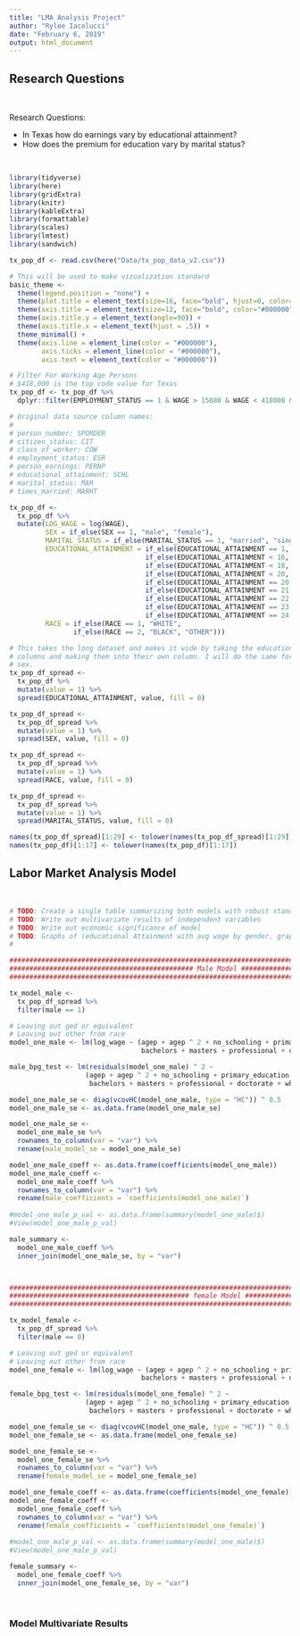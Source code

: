 ```yaml
---
title: "LMA Analysis Project"
author: "Rylee Iacolucci"
date: "February 6, 2019"
output: html_document
---
```


## __Research Questions__

<br>

Research Questions:

* In Texas how do earnings vary by educational attainment?
* How does the premium for education vary by marital status?

<br>


```r
library(tidyverse)
library(here)
library(gridExtra)
library(knitr)
library(kableExtra)
library(formattable)
library(scales)
library(lmtest)
library(sandwich)

tx_pop_df <- read.csv(here("Data/tx_pop_data_v2.csv"))

# This will be used to make vizualization standard
basic_theme <- 
  theme(legend.position = "none") +
  theme(plot.title = element_text(size=16, face="bold", hjust=0, color="#000000")) +
  theme(axis.title = element_text(size=12, face="bold", color="#000000")) +
  theme(axis.title.y = element_text(angle=90)) +
  theme(axis.title.x = element_text(hjust = .5)) +
  theme_minimal() +
  theme(axis.line = element_line(color = "#000000"),
        axis.ticks = element_line(color = "#000000"),
        axis.text = element_text(color = "#000000"))

# Filter For Working Age Persons
# $418,000 is the top code value for Texas
tx_pop_df <- tx_pop_df %>% 
  dplyr::filter(EMPLOYMENT_STATUS == 1 & WAGE > 15080 & WAGE < 418000 & AGEP >= 18 & AGEP < 62)

# Original data source column names:
# 
# person_number: SPORDER
# citizen_status: CIT
# class_of_worker: COW
# employment_status: ESR
# person_earnings: PERNP
# educational_attainment: SCHL
# marital_status: MAR
# times_married: MARHT

tx_pop_df <- 
  tx_pop_df %>% 
  mutate(LOG_WAGE = log(WAGE),
         SEX = if_else(SEX == 1, "male", "female"),
         MARITAL_STATUS = if_else(MARITAL_STATUS == 1, "married", "single"),
         EDUCATIONAL_ATTAINMENT = if_else(EDUCATIONAL_ATTAINMENT == 1, "no_schooling",
                                  if_else(EDUCATIONAL_ATTAINMENT < 16, "primary_education",
                                  if_else(EDUCATIONAL_ATTAINMENT < 18, "ged_or_equivalent",
                                  if_else(EDUCATIONAL_ATTAINMENT < 20, "some_college",
                                  if_else(EDUCATIONAL_ATTAINMENT == 20, "associates",
                                  if_else(EDUCATIONAL_ATTAINMENT == 21, "bachelors",
                                  if_else(EDUCATIONAL_ATTAINMENT == 22, "masters",
                                  if_else(EDUCATIONAL_ATTAINMENT == 23, "professional",
                                  if_else(EDUCATIONAL_ATTAINMENT == 24, "doctorate", "Other"))))))))),
         RACE = if_else(RACE == 1, "WHITE",
                if_else(RACE == 2, "BLACK", "OTHER")))

# This takes the long dataset and makes it wide by taking the education 
# columns and making them into their own column. I will do the same for
# sex.
tx_pop_df_spread <- 
  tx_pop_df %>% 
  mutate(value = 1) %>% 
  spread(EDUCATIONAL_ATTAINMENT, value, fill = 0)

tx_pop_df_spread <- 
  tx_pop_df_spread %>% 
  mutate(value = 1) %>% 
  spread(SEX, value, fill = 0)

tx_pop_df_spread <- 
  tx_pop_df_spread %>% 
  mutate(value = 1) %>% 
  spread(RACE, value, fill = 0)

tx_pop_df_spread <- 
  tx_pop_df_spread %>% 
  mutate(value = 1) %>% 
  spread(MARITAL_STATUS, value, fill = 0)

names(tx_pop_df_spread)[1:29] <- tolower(names(tx_pop_df_spread)[1:29])
names(tx_pop_df)[1:17] <- tolower(names(tx_pop_df)[1:17])

```


## __Labor Market Analysis Model__

<br>

```r
# TODO: Create a single table summarizing both models with robust standard errors.
# TODO: Write out multivariate results of independent variables      
# TODO: Write out economic significance of model
# TODO: Graphs of (educational Attainment with avg wage by gender, graph premium for education by marital status)
# 

###########################################################################################################
############################################## Male Model #################################################
###########################################################################################################

tx_model_male <- 
  tx_pop_df_spread %>% 
  filter(male == 1)

# Leaving out ged or equivalent
# Leaving out other from race
model_one_male <- lm(log_wage ~ (agep + agep ^ 2 + no_schooling + primary_education + some_college + associates + 
                                 bachelors + masters + professional + doctorate + white + black), data = tx_model_male)

male_bpg_test <- lm(residuals(model_one_male) ^ 2 ~
                   (agep + agep ^ 2 + no_schooling + primary_education + some_college + associates + 
                    bachelors + masters + professional + doctorate + white + black), data = tx_model_male)

model_one_male_se <- diag(vcovHC(model_one_male, type = "HC")) ^ 0.5
model_one_male_se <- as.data.frame(model_one_male_se)

model_one_male_se <- 
  model_one_male_se %>% 
  rownames_to_column(var = "var") %>% 
  rename(male_model_se = model_one_male_se)

model_one_male_coeff <- as.data.frame(coefficients(model_one_male))
model_one_male_coeff <- 
  model_one_male_coeff %>% 
  rownames_to_column(var = "var") %>% 
  rename(male_coefficients = `coefficients(model_one_male)`)
  
#model_one_male_p_val <- as.data.frame(summary(model_one_male)$)
#View(model_one_male_p_val)

male_summary <- 
  model_one_male_coeff %>% 
  inner_join(model_one_male_se, by = "var")



###########################################################################################################
############################################# female Model ################################################
###########################################################################################################

tx_model_female <- 
  tx_pop_df_spread %>% 
  filter(male == 0)

# Leaving out ged or equivalent
# Leaving out other from race
model_one_female <- lm(log_wage ~ (agep + agep ^ 2 + no_schooling + primary_education + some_college + associates + 
                                 bachelors + masters + professional + doctorate + white + black), data = tx_model_female)

female_bpg_test <- lm(residuals(model_one_female) ^ 2 ~
                   (agep + agep ^ 2 + no_schooling + primary_education + some_college + associates + 
                    bachelors + masters + professional + doctorate + white + black), data = tx_model_female)

model_one_female_se <- diag(vcovHC(model_one_male, type = "HC")) ^ 0.5
model_one_female_se <- as.data.frame(model_one_female_se)

model_one_female_se <- 
  model_one_female_se %>% 
  rownames_to_column(var = "var") %>% 
  rename(female_model_se = model_one_female_se)

model_one_female_coeff <- as.data.frame(coefficients(model_one_female))
model_one_female_coeff <- 
  model_one_female_coeff %>% 
  rownames_to_column(var = "var") %>% 
  rename(female_coefficients = `coefficients(model_one_female)`)
  
#model_one_male_p_val <- as.data.frame(summary(model_one_male)$)
#View(model_one_male_p_val)

female_summary <- 
  model_one_female_coeff %>% 
  inner_join(model_one_female_se, by = "var")


```

<br>

### __Model Multivariate Results__
 







